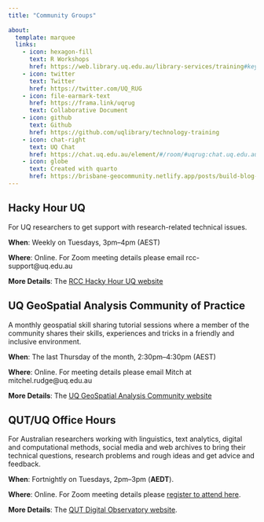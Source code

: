 ```yaml
---
title: "Community Groups"
 
about:
  template: marquee 
  links:
    - icon: hexagon-fill
      text: R Workshops
      href: https://web.library.uq.edu.au/library-services/training#keyword=Rstudio
    - icon: twitter
      text: Twitter
      href: https://twitter.com/UQ_RUG
    - icon: file-earmark-text
      href: https://frama.link/uqrug
      text: Collaborative Document
    - icon: github
      text: Github
      href: https://github.com/uqlibrary/technology-training
    - icon: chat-right
      text: UQ Chat
      href: https://chat.uq.edu.au/element/#/room/#uqrug:chat.uq.edu.au
    - icon: globe
      text: Created with quarto
      href: https://brisbane-geocommunity.netlify.app/posts/build-blog-w-quarto/
---
```


## Hacky Hour UQ

For UQ researchers to get support with research-related technical issues.

**When**: Weekly on Tuesdays, 3pm--4pm (AEST)

**Where**: Online. For Zoom meeting details please email rcc-support\@uq.edu.au

**More Details**: The [RCC Hacky Hour UQ website](https://rcc.uq.edu.au/meetups#hacky-hour)

## UQ GeoSpatial Analysis Community of Practice

A monthly geospatial skill sharing tutorial sessions where a member of the community shares their skills, experiences and tricks in a friendly and inclusive environment.

**When**: The last Thursday of the month, 2:30pm--4:30pm (AEST)

**Where**: Online. For meeting details please email Mitch at mitchel.rudge\@uq.edu.au

**More Details**: The [UQ GeoSpatial Analysis Community website](https://geospatial-community.netlify.app/)

## QUT/UQ Office Hours

For Australian researchers working with linguistics, text analytics, digital and computational methods, social media and web archives to bring their technical questions, research problems and rough ideas and get advice and feedback.

**When**: Fortnightly on Tuesdays, 2pm--3pm (**AEDT**).

**Where**: Online. For Zoom meeting details please [register to attend here](https://qut.zoom.us/meeting/register/tZEvcOqrrjkvHNH2ZqG5yed7Gh15Rp19Vatm).

**More Details**: The [QUT Digital Observatory website](https://research.qut.edu.au/digitalobservatory/office-hours/).
